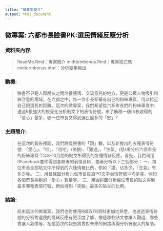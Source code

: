 ---
title: "微專案簡介"
output: html_document
---

## 微專案: 六都市長臉書PK:選民情緒反應分析

### 資料夾內容:
  > ReadMe.Rmd：專案簡介
  > midtermbonus.Rmd：專案程式碼
  > midtermbonus.html：分析結果輸出

### 動機: 
  > 臉書不只是人際朋友之間培養感情、交流意見的地方，更是公眾人物吸引粉絲注意的場域。在六都之中，每一位市長都擁有自己的粉絲專頁，用以拉近自己跟選民的距離。這次的微專案，我們希望從六都市長們的粉絲專頁中，透過R最強大的視覺化分析貼文下的表情符號，來了解哪一個市長收得的「愛心」最多，哪一位市長又得到選民最多的「怒」?
  
### 主題簡介:
  > 在這次的報告裡面，我們將從臉書的「讚」數，以及新推出的五種表情符號: 「愛心」、「哇」、「哈哈」(笑臉)、「難過」、「生氣」(怒)來分析六個市長的粉絲專頁今年8-10月間的貼文所得到的各種情緒反應。首先，我們利用RFacebook套件得到各粉專的表情資料，接著分析以下三個部分：
  > 一、每位市長全部貼文中所得到的六種情緒比例，例如「讚」佔多少，「生氣」有多少等。
  > 二、用長條圖分析六個市長每篇PO文中表情符號平均多寡，例如各個市長得到的「愛心」數量等。
  > 三、用圓餅圖分析每位市長的貼文得到最多哪種表情符號，例如得到「笑臉」最多的貼文的比例。
  
### 結論:
  > 經由這次的微專案，我們也對使用R擷取FB資料更加地熟悉，也透過表情符號的分析對選民的情緒反應有更深度了解，像是哪些貼文會讓人難過、哪些會讓人氣憤等，相信這次的報告將會對未來的網路輿論分析有很大的幫助。
